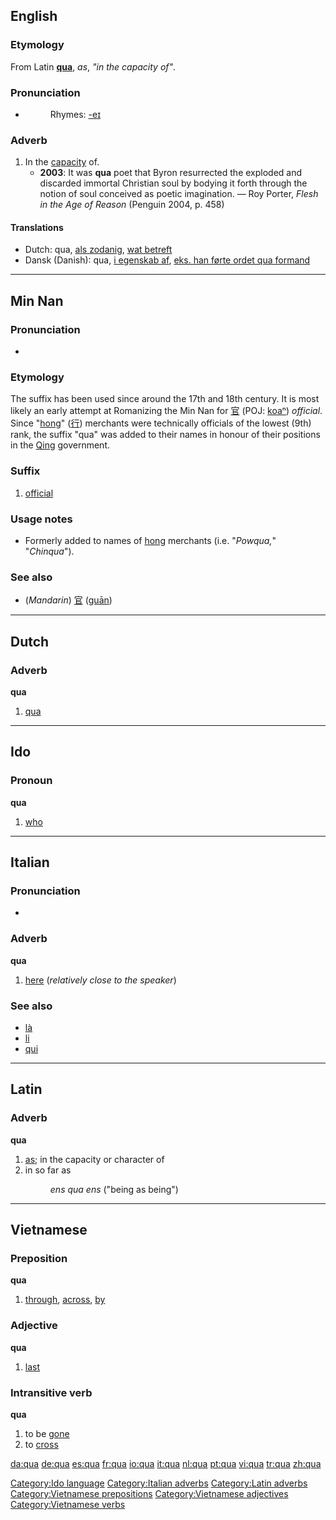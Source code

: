 ==English==
===Etymology===
From Latin '''[[#Latin|qua]]''', ''as'', ''"in the capacity of"''.

===Pronunciation===
*{{IPA|/kwɑː/}}
*:Rhymes: [[Rhymes:English:-eɪ|-eɪ]]

===Adverb===
{{en-adv|-}}

# In the [[capacity]] of.
#*'''2003''': It was '''qua''' poet that Byron resurrected the exploded and discarded immortal Christian soul by bodying it forth through the notion of soul conceived as poetic imagination. — Roy Porter, ''Flesh in the Age of Reason'' (Penguin 2004, p. 458)

====Translations====
{{top}}
*Dutch: qua, [[als zodanig]], [[wat betreft]]
*Dansk (Danish): qua, [[i egenskab af]], [[eks. han førte ordet qua formand]]
{{mid}}
{{bottom}}

----

==Min Nan==
===Pronunciation===
*{{IPA|[ kuã˥˥ ]}}

===Etymology===
The suffix has been used since around the 17th and 18th century. It is most likely an early attempt at Romanizing the Min Nan for [[官]] (POJ: [[koaⁿ]]) ''official''. Since "[[hong]]" ([[行]]) merchants were technically officials of the lowest (9th) rank, the suffix "qua" was added to their names in honour of their positions in the [[w:Qing Dynasty|Qing]] government.

===Suffix===
{{infl|nan|suffix|poj|koaⁿ|traditional and simplified|官}}

# [[official]]

===Usage notes===
*Formerly added to names of [[hong]] merchants (i.e. "''Powqua,''" "''Chinqua''").

===See also===
*(''Mandarin'') [[官]] ([[guān]])

----

==Dutch==

===Adverb===
'''qua'''

# [[#English|qua]]

----

==Ido==

===Pronoun===
'''qua'''

# [[who]]

[[Category:Ido language]]

----

==Italian==

===Pronunciation===
*{{IPA|/kwa/}}

===Adverb===
'''qua'''

# [[here]] (''relatively close to the speaker'') <!--can't remember whether this is true, or whether this applies to "qui" instead-->

===See also===
*[[là#Italian|là]]
*[[li#Italian|li]]
*[[qui#Italian|qui]]

----

==Latin==

===Adverb===
'''qua'''

# [[as]]; in the capacity or character of
# in so far as
#: ''ens qua ens'' ("being as being")

----

==Vietnamese==
===Preposition===
'''qua'''
# [[through]], [[across]], [[by]]

===Adjective===
'''qua'''
# [[last#Adjective|last]]

===Intransitive verb===
'''qua'''
# to be [[gone]]
# to [[cross#Verb|cross]]

[[Category:Italian adverbs]]
[[Category:Latin adverbs]]
[[Category:Vietnamese prepositions]]
[[Category:Vietnamese adjectives]]
[[Category:Vietnamese verbs]]

[[da:qua]]
[[de:qua]]
[[es:qua]]
[[fr:qua]]
[[io:qua]]
[[it:qua]]
[[nl:qua]]
[[pt:qua]]
[[vi:qua]]
[[tr:qua]]
[[zh:qua]]